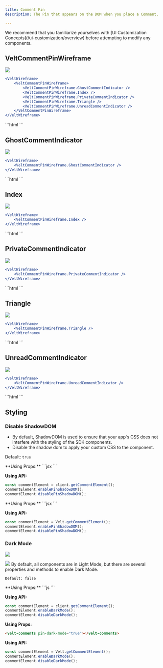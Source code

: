 ```yaml
---
title: Comment Pin
description: The Pin that appears on the DOM when you place a Comment.

---
```

<Note>
We recommend that you familiarize yourselves with [UI Customization Concepts](/ui-customization/overview) before attempting to modify any components.
</Note>

## VeltCommentPinWireframe
![](/images/customization/comments/comment-pin/comment-pin-overview.png)
<Tabs>
<Tab title="React / Next.js">
```jsx
<VeltWireframe>
    <VeltCommentPinWireframe>
        <VeltCommentPinWireframe.GhostCommentIndicator />
        <VeltCommentPinWireframe.Index />
        <VeltCommentPinWireframe.PrivateCommentIndicator />
        <VeltCommentPinWireframe.Triangle />
        <VeltCommentPinWireframe.UnreadCommentIndicator />
    </VeltCommentPinWireframe>
</VeltWireframe>
```
</Tab>
<Tab title="Other Frameworks">
```html
<velt-wireframe style="display:none;">
    <velt-comment-pin-wireframe>
        <velt-comment-pin-ghost-comment-indicator-wireframe></velt-comment-pin-ghost-comment-indicator-wireframe>
        <velt-comment-pin-index-wireframe></velt-comment-pin-index-wireframe>
        <velt-comment-pin-private-comment-indicator-wireframe></velt-comment-pin-private-comment-indicator-wireframe>
        <velt-comment-pin-triangle-wireframe></velt-comment-pin-triangle-wireframe>
        <velt-comment-pin-unread-comment-indicator-wireframe></velt-comment-pin-unread-comment-indicator-wireframe>
    </velt-comment-pin-wireframe>
</velt-wireframe>
```
</Tab>
</Tabs>

## GhostCommentIndicator
![](/images/customization/comments/comment-pin/comment-pin-ghost.png)
<Tabs>
<Tab title="React / Next.js">
```jsx
<VeltWireframe>
    <VeltCommentPinWireframe.GhostCommentIndicator />
</VeltWireframe>
```
</Tab>
<Tab title="Other Frameworks">
```html
<velt-wireframe style="display:none;">
    <velt-comment-pin-ghost-comment-indicator-wireframe></velt-comment-pin-ghost-comment-indicator-wireframe>
</velt-wireframe>
```
</Tab>
</Tabs>

## Index
![](/images/customization/comments/comment-pin/comment-pin-index.png)
<Tabs>
<Tab title="React / Next.js">
```jsx
<VeltWireframe>
    <VeltCommentPinWireframe.Index />
</VeltWireframe>
```
</Tab>
<Tab title="Other Frameworks">
```html
<velt-wireframe style="display:none;">
    <velt-comment-pin-index-wireframe></velt-comment-pin-index-wireframe>
</velt-wireframe>
```
</Tab>
</Tabs>

## PrivateCommentIndicator
![](/images/customization/comments/comment-pin/comment-pin-private.png)
<Tabs>
<Tab title="React / Next.js">
```jsx
<VeltWireframe>
    <VeltCommentPinWireframe.PrivateCommentIndicator />
</VeltWireframe>
```
</Tab>
<Tab title="Other Frameworks">
```html
<velt-wireframe style="display:none;">
    <velt-comment-pin-private-comment-indicator-wireframe></velt-comment-pin-private-comment-indicator-wireframe>
</velt-wireframe>
```
</Tab>
</Tabs>

## Triangle
![](/images/customization/comments/comment-pin/comment-pin-triangle.png)
<Tabs>
<Tab title="React / Next.js">
```jsx
<VeltWireframe>
    <VeltCommentPinWireframe.Triangle />
</VeltWireframe>
```
</Tab>
<Tab title="Other Frameworks">
```html
<velt-wireframe style="display:none;">
    <velt-comment-pin-triangle-wireframe></velt-comment-pin-triangle-wireframe>
</velt-wireframe>
```
</Tab>
</Tabs>

## UnreadCommentIndicator
![](/images/customization/comments/comment-pin/comment-pin-unread.png)
<Tabs>
<Tab title="React / Next.js">
```jsx
<VeltWireframe>
    <VeltCommentPinWireframe.UnreadCommentIndicator />
</VeltWireframe>
```
</Tab>
<Tab title="Other Frameworks">
```html
<velt-wireframe style="display:none;">
    <velt-comment-pin-unread-comment-indicator-wireframe></velt-comment-pin-unread-comment-indicator-wireframe>
</velt-wireframe>
```
</Tab>
</Tabs>

## Styling
### Disable ShadowDOM
- By default, ShadowDOM is used to ensure that your app's CSS does not interfere with the styling of the SDK components.
- Disable the shadow dom to apply your custom CSS to the component.

Default: `true`

<Tabs>

<Tab title="React / Next.js">
**Using Props:**
```jsx 
<VeltComments pinShadowDOM={false} />
```

**Using API:**
```jsx
const commentElement = client.getCommentElement();
commentElement.enablePinShadowDOM();
commentElement.disablePinShadowDOM();
```

</Tab>

<Tab title="Other Frameworks">
**Using Props:**
```jsx
<velt-comments pin-shadow-dom="false"></velt-comments>
```

**Using API:**
```jsx
const commentElement = Velt.getCommentElement();
commentElement.enablePinShadowDOM();
commentElement.disablePinShadowDOM();
```
</Tab>
</Tabs>

### Dark Mode
![](/images/customization/velt-comment-pin-1.png)

![](/images/customization/velt-comment-pin-2.png)
By default, all components are in Light Mode, but there are several properties and methods to enable Dark Mode.

`Default: false`

<Tabs>

<Tab title="React / Next.js">
**Using Props:**
```js
<VeltComments pinDarkMode={true}/>
```

**Using API:**
```jsx
const commentElement = client.getCommentElement();
commentElement.enableDarkMode();
commentElement.disableDarkMode();
```
</Tab>

<Tab title="Other Frameworks">

**Using Props:**
```html
<velt-comments pin-dark-mode="true"></velt-comments>
```

**Using API:**
```jsx
const commentElement = Velt.getCommentElement();
commentElement.enableDarkMode();
commentElement.disableDarkMode();
```
</Tab>
</Tabs>